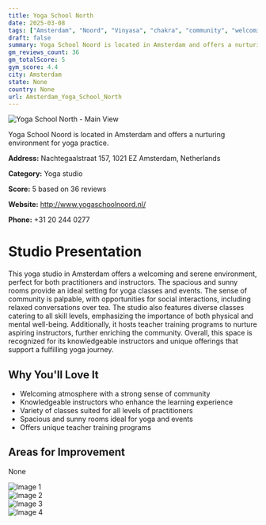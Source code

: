 ```yaml
---
title: Yoga School North
date: 2025-03-08
tags: ["Amsterdam", "Noord", "Vinyasa", "chakra", "community", "welcoming", "Amsterdam"]  
draft: false
summary: Yoga School Noord is located in Amsterdam and offers a nurturing environment for yoga practice.
gm_reviews_count: 36
gm_totalScore: 5
gym_score: 4.4
city: Amsterdam
state: None
country: None
url: Amsterdam_Yoga_School_North
---
```


<div className="aspect-[16/9] relative my-8">
  <img 
    src="https://lh5.googleusercontent.com/p/AF1QipOoVxzVaD23MF2Gru3nBYCJ6TYwl9aiwArsW2Y4=w1920-h1080-k-no"
    alt="Yoga School North - Main View"
    className="object-cover absolute inset-0 w-full h-full rounded-lg"
  />
</div>

Yoga School Noord is located in Amsterdam and offers a nurturing environment for yoga practice.

**Address:** Nachtegaalstraat 157, 1021 EZ Amsterdam, Netherlands

**Category:** Yoga studio

**Score:** 5 based on 36 reviews

**Website:** http://www.yogaschoolnoord.nl/

**Phone:** +31 20 244 0277

# Studio Presentation

This yoga studio in Amsterdam offers a welcoming and serene environment, perfect for both practitioners and instructors. The spacious and sunny rooms provide an ideal setting for yoga classes and events. The sense of community is palpable, with opportunities for social interactions, including relaxed conversations over tea. The studio also features diverse classes catering to all skill levels, emphasizing the importance of both physical and mental well-being. Additionally, it hosts teacher training programs to nurture aspiring instructors, further enriching the community. Overall, this space is recognized for its knowledgeable instructors and unique offerings that support a fulfilling yoga journey.



## Why You'll Love It

- Welcoming atmosphere with a strong sense of community
- Knowledgeable instructors who enhance the learning experience
- Variety of classes suited for all levels of practitioners
- Spacious and sunny rooms ideal for yoga and events
- Offers unique teacher training programs

## Areas for Improvement

None

<div className="grid grid-cols-1 xl:grid-cols-2 gap-4 my-8">
<div className="aspect-[4/3] relative"><img src="https://lh5.googleusercontent.com/p/AF1QipMKbRcRiLmqpsXB-UfGap9TZvXjKmX9-2fPbI7S=w1920-h1080-k-no" alt="Image 1" className="object-cover absolute inset-0 w-full h-full rounded-lg" /></div>
<div className="aspect-[4/3] relative"><img src="https://lh5.googleusercontent.com/p/AF1QipMZ6wI0_GaqugmOxwDC83Aoz8OxcYzjj2bvXek8=w1920-h1080-k-no" alt="Image 2" className="object-cover absolute inset-0 w-full h-full rounded-lg" /></div>
<div className="aspect-[4/3] relative"><img src="https://lh5.googleusercontent.com/p/AF1QipPh8JfUlka5OUmNBgyLb_OIpuBQHal-CPXTbutY=w1920-h1080-k-no" alt="Image 3" className="object-cover absolute inset-0 w-full h-full rounded-lg" /></div>
<div className="aspect-[4/3] relative"><img src="https://lh5.googleusercontent.com/p/AF1QipPlgbco5GrSUb4ZMZ8rhuEi3XjEgC06ArNbaqf7=w1920-h1080-k-no" alt="Image 4" className="object-cover absolute inset-0 w-full h-full rounded-lg" /></div>
</div>